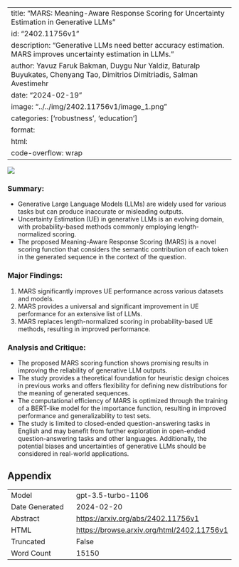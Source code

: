 
---
title: "MARS: Meaning-Aware Response Scoring for Uncertainty Estimation in Generative LLMs"
id: "2402.11756v1"
description: "Generative LLMs need better accuracy estimation. MARS improves uncertainty estimation in LLMs."
author: Yavuz Faruk Bakman, Duygu Nur Yaldiz, Baturalp Buyukates, Chenyang Tao, Dimitrios Dimitriadis, Salman Avestimehr
date: "2024-02-19"
image: "../../img/2402.11756v1/image_1.png"
categories: ['robustness', 'education']
format:
  html:
    code-overflow: wrap
---

![](../../img/2402.11756v1/image_1.png)

### **Summary:**
- Generative Large Language Models (LLMs) are widely used for various tasks but can produce inaccurate or misleading outputs.
- Uncertainty Estimation (UE) in generative LLMs is an evolving domain, with probability-based methods commonly employing length-normalized scoring.
- The proposed Meaning-Aware Response Scoring (MARS) is a novel scoring function that considers the semantic contribution of each token in the generated sequence in the context of the question.

### Major Findings:
1. MARS significantly improves UE performance across various datasets and models.
2. MARS provides a universal and significant improvement in UE performance for an extensive list of LLMs.
3. MARS replaces length-normalized scoring in probability-based UE methods, resulting in improved performance.

### Analysis and Critique:
- The proposed MARS scoring function shows promising results in improving the reliability of generative LLM outputs.
- The study provides a theoretical foundation for heuristic design choices in previous works and offers flexibility for defining new distributions for the meaning of generated sequences.
- The computational efficiency of MARS is optimized through the training of a BERT-like model for the importance function, resulting in improved performance and generalizability to test sets.
- The study is limited to closed-ended question-answering tasks in English and may benefit from further exploration in open-ended question-answering tasks and other languages. Additionally, the potential biases and uncertainties of generative LLMs should be considered in real-world applications.

## Appendix

|          |          |
|----------|----------|
| Model     | gpt-3.5-turbo-1106       |
| Date Generated     | 2024-02-20       |
| Abstract | [https://arxiv.org/abs/2402.11756v1](https://arxiv.org/abs/2402.11756v1)        |
| HTML     | [https://browse.arxiv.org/html/2402.11756v1](https://browse.arxiv.org/html/2402.11756v1)       |
| Truncated       | False       |
| Word Count       | 15150       |
